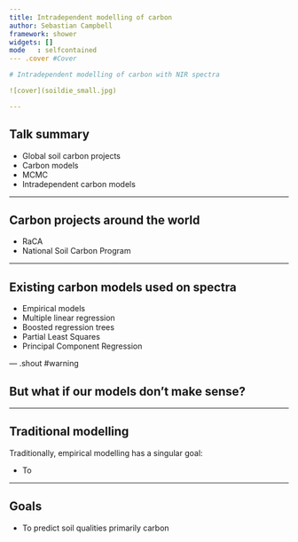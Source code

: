```yaml
---
title: Intradependent modelling of carbon
author: Sebastian Campbell
framework: shower
widgets: []
mode   : selfcontained
--- .cover #Cover

# Intradependent modelling of carbon with NIR spectra

![cover](soildie_small.jpg)

---
```


## Talk summary

- Global soil carbon projects
- Carbon models
 - MCMC
- Intradependent carbon models

---

## Carbon projects around the world
<ul>
  <li>RaCA</li>
  <li class="next">National Soil Carbon Program</li>
</ul>

---

## Existing carbon models used on spectra
- Empirical models
 - Multiple linear regression
 - Boosted regression trees
 - Partial Least Squares
 - Principal Component Regression

--- .shout #warning

## But what if our models don't make sense?

---

## Traditional modelling

Traditionally, empirical modelling has a singular goal:

- To 

---

## Goals

- To predict soil qualities primarily carbon
